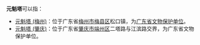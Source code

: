 '''元魁塔'''可以指：
* [[元魁塔_(梅州)|元魁塔 (梅州)]]：位于广东省[[梅州市|梅州市]][[梅县区|梅县区]]松口镇，为[[广东省文物保护单位|广东省文物保护单位]]。
* [[元魁塔_(肇庆)|元魁塔 (肇庆)]]：位于广东省[[肇庆市|肇庆市]][[端州区|端州区]]二塔路与江滨路交界，为广东省文物保护单位。

{{消歧义|Cat=三字建築物消歧義}}